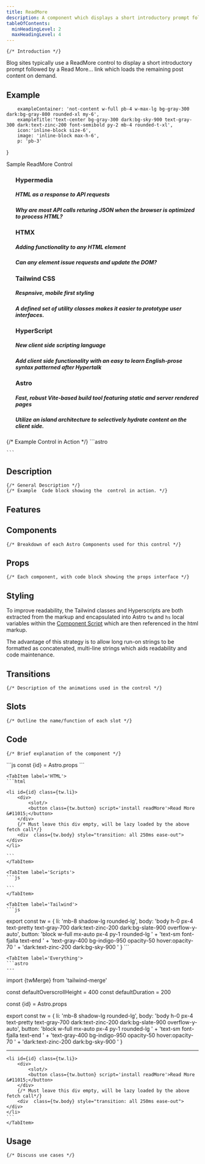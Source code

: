 ```yaml
---
title: ReadMore
description: A component which displays a short introductory prompt followed by  a Read More... link to load additional content on demand.
tableOfContents: 
  minHeadingLevel: 2
  maxHeadingLevel: 4
---
```

		 
	{/* Introduction */}
Blog sites typically use a ReadMore control to display a short introductory prompt followed by  a Read More... link which loads the remaining post content on demand.
		 
## Example
		 
		exampleContainer: 'not-content w-full pb-4 w-max-lg bg-gray-300 dark:bg-gray-800 rounded-xl my-6',
		exampleTitle:'text-center bg-gray-300 dark:bg-sky-900 text-gray-300 dark:text-zinc-200 font-semibold py-2 mb-4 rounded-t-xl',
		icon:'inline-block size-6',
		image: 'inline-block max-h-6',
		p: 'pb-3'	
}
		 
<div id='ReadMore-example' class={tw.exampleContainer} >
<div id='ReadMore-title' class={tw.exampleTitle}>Sample ReadMore Control</div>




<ul class="mx-6" >
	<ReadMoreItem_A id="0" path="../../../api/readmore" >
		<h3>Hypermedia</h3>
		<h5>HTML as a response to API requests</h5>
		<h5>Why are most API calls returing JSON when the browser is optimized to process HTML?</h5>
	</ReadMoreItem_A>
	<ReadMoreItem_A id="1" path="../../../api/readmore" >
		<h3>HTMX</h3>
		<h5>Adding functionality to any HTML element</h5>
		<h5>Can any element issue requests and update the DOM?</h5>
	</ReadMoreItem_A>
	<ReadMoreItem_A id="2" path="../../../api/readmore">
		<h3>Tailwind CSS</h3>
		<h5>Respnsive, mobile first styling</h5>
		<h5>A defined set of utility classes makes it easier to prototype user interfaces.</h5>
	</ReadMoreItem_A>
	<ReadMoreItem_A id="3" path="../../../api/readmore">
		<h3>HyperScript</h3>
		<h5>New client side scripting language</h5>
		<h5>Add client side functionality with an easy to learn English-prose syntax patterned after Hypertalk</h5>
	</ReadMoreItem_A>
	<ReadMoreItem_A id="4" path="../../../api/readmore">
		<h3>Astro</h3>
		<h5>Fast, robust Vite-based build tool featuring static and server rendered pages</h5>
		<h5>Utilize an island architecture to selectively hydrate content on the client side.</h5>
	</ReadMoreItem_A>

</ul>
</div>
	{/* Example Control in Action */}
	```astro


	```

		 
## Description
	{/* General Description */}
	{/* Example  Code block showing the  control in action. */}
## Features
		 
## Components
	{/* Breakdown of each Astro Components used for this control */}
## Props
	{/* Each component, with code block showing the props interface */}
## Styling
To improve readability, the Tailwind classes and Hyperscripts are both extracted from the markup and encapsulated into  Astro `tw` and `hs` local variables within the [Component Script](https://docs.astro.build/en/basics/astro-components/#the-component-script) which are then referenced in the html markup. 
		 
The advantage of this strategy is to allow long run-on strings to be formatted as concatenated, multi-line strings which aids readability and code maintenance.
		 
## Transitions
	{/* Description of the animations used in the control */}
## Slots
	{/* Outline the name/function of each slot */}
## Code
	{/* Brief explanation of the component */}
		 
<Tabs>
	<TabItem label='Props'>
	```js
		const {id} = Astro.props 
	```
	</TabItem>
		 
	<TabItem label='HTML'>
	```html
		 
	<li id={id} class={tw.li}>
		<div>
			<slot/>
			<button class={tw.button} script='install readMore'>Read More &#11015;</button>
		</div>
		{/* Must leave this div empty, will be lazy loaded by the above fetch call*/}
		<div  class={tw.body} style="transition: all 250ms ease-out"></div>	
	</li>
	
	```
	</TabItem>
		 
	<TabItem label='Scripts'>
	```js

<script type="text/hyperscript">

	behavior readMore

		def calcHeight()
			set openHeight to 0
			set readMoreContent to the children of the next .body
			for item in readMoreContent 
				increment openHeight by the item's offsetHeight
			end -- for
			increment openHeight by 25  -- for bottom padding
			return openHeight 
		end 

	  on mouseenter from me
			get the innerHTML of the next .body
			if it is empty then 
				set path to '/api/history/' + @id of the closest <li/>
				fetch `${path}` as html then put it into the next .body
		end 

		on click from me
			add .bg-green-950 to me
			remove .bg-indigo-950 from me then settle then
			measure the next .body
			if the result.height is greater than 0 then send closeUp to me
			otherwise send openUp to me end
			remove .bg-green-950 from me
			add .bg-indigo-950 to me then settle
		end

		on openUp
			send closeOtherReadMores to closest parent <ul/>
			put "Read Less &#11014;" into me
			set newHeight to calcHeight()
			if newHeight is less than 500 then
				set the *height of the next .body to (newHeight + 'px') then settle
			otherwise
				set the *height of the next .body to 500 px then settle
			end -- if
		end

		on closeUp
			put "Read More &#11015;" into me
			set the *height of the next .body to 0 then settle
		end

</script>
	```
	</TabItem>
		 
	<TabItem label='Tailwind'>
	```js

export const tw = {
	li: 'mb-8 shadow-lg rounded-lg',
	body: 'body h-0 px-4 text-pretty text-gray-700 dark:text-zinc-200 dark:bg-slate-900 overflow-y-auto',
	button: 'block w-full mx-auto px-4 py-1 rounded-lg ' + 
	'text-sm font-fjalla text-end ' + 
	'text-gray-400 bg-indigo-950 opacity-50 hover:opacity-70 ' +
	'dark:text-zinc-200 dark:bg-sky-900 '
}
	```
	</TabItem>
		 
	<TabItem label='Everything'>
	```astro
	---
import {twMerge} from 'tailwind-merge'


const defaultOverscrollHeight = 400
const defaultDuration = 200

const {id} = Astro.props

export const tw = {
	li: 'mb-8 shadow-lg rounded-lg',
	body: 'body h-0 px-4 text-pretty text-gray-700 dark:text-zinc-200 dark:bg-slate-900 overflow-y-auto',
	button: 'block w-full mx-auto px-4 py-1 rounded-lg ' + 
	'text-sm font-fjalla text-end ' + 
	'text-gray-400 bg-indigo-950 opacity-50 hover:opacity-70 ' +
	'dark:text-zinc-200 dark:bg-sky-900 '
}

---


<script type="text/hyperscript">

	

	behavior readMore

		def calcHeight()
			set openHeight to 0
			set readMoreContent to the children of the next .body
			for item in readMoreContent 
				increment openHeight by the item's offsetHeight
			end -- for
			increment openHeight by 25  -- for bottom padding
			return openHeight 
		end 

	  on mouseenter from me
			get the innerHTML of the next .body
			if it is empty then 
				set path to '/api/history/' + @id of the closest <li/>
				fetch `${path}` as html then put it into the next .body
		end 

		on click from me
			add .bg-green-950 to me
			remove .bg-indigo-950 from me then settle then
			measure the next .body
			if the result.height is greater than 0 then send closeUp to me
			otherwise send openUp to me end
			remove .bg-green-950 from me
			add .bg-indigo-950 to me then settle
		end

		on openUp
			send closeOtherReadMores to closest parent <ul/>
			put "Read Less &#11014;" into me
			set newHeight to calcHeight()
			if newHeight is less than 500 then
				set the *height of the next .body to (newHeight + 'px') then settle
			otherwise
				set the *height of the next .body to 500 px then settle
			end -- if
		end

		on closeUp
			put "Read More &#11015;" into me
			set the *height of the next .body to 0 then settle
		end
</script>

	<li id={id} class={tw.li}>
		<div>
			<slot/>
			<button class={tw.button} script='install readMore'>Read More &#11015;</button>
		</div>
		{/* Must leave this div empty, will be lazy loaded by the above fetch call*/}
		<div  class={tw.body} style="transition: all 250ms ease-out"></div>	
	</li>
	```
	</TabItem>
</Tabs>
		 
##  Usage
	{/* Discuss use cases */}	